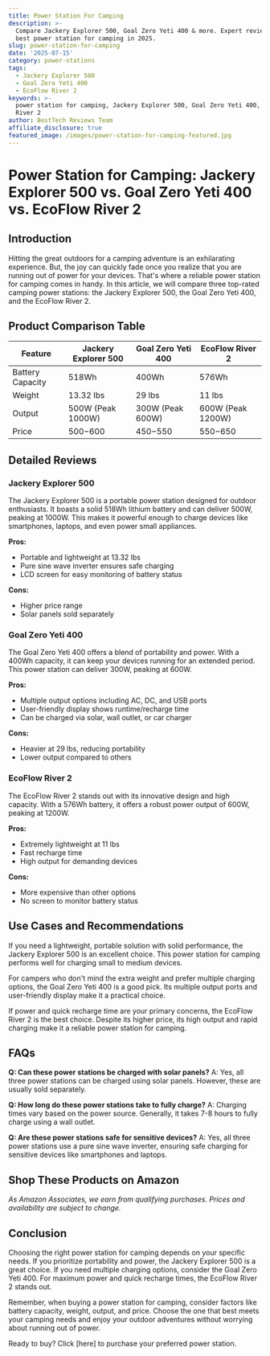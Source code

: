 ```yaml
---
title: Power Station For Camping
description: >-
  Compare Jackery Explorer 500, Goal Zero Yeti 400 & more. Expert reviews of the
  best power station for camping in 2025.
slug: power-station-for-camping
date: '2025-07-15'
category: power-stations
tags:
  - Jackery Explorer 500
  - Goal Zero Yeti 400
  - EcoFlow River 2
keywords: >-
  power station for camping, Jackery Explorer 500, Goal Zero Yeti 400, EcoFlow
  River 2
author: BestTech Reviews Team
affiliate_disclosure: true
featured_image: /images/power-station-for-camping-featured.jpg
---
```


# Power Station for Camping: <ProductLink productName="Jackery Explorer 500" asin="B084HPQ96Y">Jackery Explorer 500</ProductLink> vs. Goal Zero Yeti 400 vs. EcoFlow River 2

## Introduction

Hitting the great outdoors for a camping adventure is an exhilarating experience. But, the joy can quickly fade once you realize that you are running out of power for your devices. That's where a reliable power station for camping comes in handy. In this article, we will compare three top-rated camping power stations: the <ProductLink productName="Jackery Explorer 500" asin="B084HPQ96Y">Jackery Explorer 500</ProductLink>, the Goal Zero Yeti 400, and the EcoFlow River 2.

## Product Comparison Table

| Feature | <ProductLink productName="Jackery Explorer 500" asin="B084HPQ96Y">Jackery Explorer 500</ProductLink> | Goal Zero Yeti 400 | EcoFlow River 2 |
|---------|----------------------|--------------------|-----------------|
| Battery Capacity | 518Wh | 400Wh | 576Wh |
| Weight | 13.32 lbs | 29 lbs | 11 lbs |
| Output | 500W (Peak 1000W) | 300W (Peak 600W) | 600W (Peak 1200W) |
| Price | $500-$600 | $450-$550 | $550-$650 |

## Detailed Reviews

### <ProductLink productName="Jackery Explorer 500" asin="B084HPQ96Y">Jackery Explorer 500</ProductLink>

The <ProductLink productName="Jackery Explorer 500" asin="B084HPQ96Y">Jackery Explorer 500</ProductLink> is a portable power station designed for outdoor enthusiasts. It boasts a solid 518Wh lithium battery and can deliver 500W, peaking at 1000W. This makes it powerful enough to charge devices like smartphones, laptops, and even power small appliances. 

**Pros:**
- Portable and lightweight at 13.32 lbs
- Pure sine wave inverter ensures safe charging
- LCD screen for easy monitoring of battery status

**Cons:**
- Higher price range
- Solar panels sold separately

### Goal Zero Yeti 400

The Goal Zero Yeti 400 offers a blend of portability and power. With a 400Wh capacity, it can keep your devices running for an extended period. This power station can deliver 300W, peaking at 600W.

**Pros:**
- Multiple output options including AC, DC, and USB ports
- User-friendly display shows runtime/recharge time
- Can be charged via solar, wall outlet, or car charger

**Cons:**
- Heavier at 29 lbs, reducing portability
- Lower output compared to others

### EcoFlow River 2

The <ProductLink productName="EcoFlow River 2" asin="B0BSJBYN1S">EcoFlow River 2</ProductLink> stands out with its innovative design and high capacity. With a 576Wh battery, it offers a robust power output of 600W, peaking at 1200W. 

**Pros:**
- Extremely lightweight at 11 lbs
- Fast recharge time
- High output for demanding devices

**Cons:**
- More expensive than other options
- No screen to monitor battery status

## Use Cases and Recommendations

If you need a lightweight, portable solution with solid performance, the <ProductLink productName="Jackery Explorer 500" asin="B084HPQ96Y">Jackery Explorer 500</ProductLink> is an excellent choice. This power station for camping performs well for charging small to medium devices.

For campers who don't mind the extra weight and prefer multiple charging options, the <ProductLink productName="Goal Zero Yeti 400" asin="B078LY8Q7V">Goal Zero Yeti 400</ProductLink> is a good pick. Its multiple output ports and user-friendly display make it a practical choice.

If power and quick recharge time are your primary concerns, the <ProductLink productName="EcoFlow River 2" asin="B0BSJBYN1S">EcoFlow River 2</ProductLink> is the best choice. Despite its higher price, its high output and rapid charging make it a reliable power station for camping.

## FAQs

**Q: Can these power stations be charged with solar panels?**
A: Yes, all three power stations can be charged using solar panels. However, these are usually sold separately.

**Q: How long do these power stations take to fully charge?**
A: Charging times vary based on the power source. Generally, it takes 7-8 hours to fully charge using a wall outlet.

**Q: Are these power stations safe for sensitive devices?**
A: Yes, all three power stations use a pure sine wave inverter, ensuring safe charging for sensitive devices like smartphones and laptops.


## Shop These Products on Amazon

<div style={{display: "flex", gap: "1rem", flexWrap: "wrap", margin: "2rem 0"}}>
  <AmazonButton productName="Jackery Explorer 500" asin="B084HPQ96Y" />
  <AmazonButton productName="Goal Zero Yeti 400" asin="B078LY8Q7V" />
  <AmazonButton productName="EcoFlow River 2" asin="B0BSJBYN1S" />
</div>

*As Amazon Associates, we earn from qualifying purchases. Prices and availability are subject to change.*

## Conclusion

Choosing the right power station for camping depends on your specific needs. If you prioritize portability and power, the <ProductLink productName="Jackery Explorer 500" asin="B084HPQ96Y">Jackery Explorer 500</ProductLink> is a great choice. If you need multiple charging options, consider the Goal Zero Yeti 400. For maximum power and quick recharge times, the <ProductLink productName="EcoFlow River 2" asin="B0BSJBYN1S">EcoFlow River 2</ProductLink> stands out. 

Remember, when buying a power station for camping, consider factors like battery capacity, weight, output, and price. Choose the one that best meets your camping needs and enjoy your outdoor adventures without worrying about running out of power.

Ready to buy? Click [here] to purchase your preferred power station.
